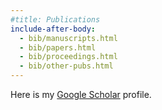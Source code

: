 ```yaml
---
#title: Publications
include-after-body:
  - bib/manuscripts.html
  - bib/papers.html
  - bib/proceedings.html
  - bib/other-pubs.html
---
```


Here is my
[Google Scholar](https://scholar.google.com/citations?user=3Ai29GIAAAAJ)
profile.

<!-- 
# Manuscripts
{% include bib/manuscripts.html %}

# Journal Articles
{% include bib/papers.html %}

# Conference Proceedings
{% include bib/proceedings.html %}

# Selected Technical Reports & Other Publications
{% include bib/other-pubs.html %}
-->

